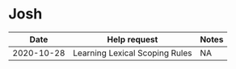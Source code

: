 # Josh

| Date | Help request | Notes |
| ---- | ------------ | ----- |
| 2020-10-28 | Learning Lexical Scoping Rules | NA |

